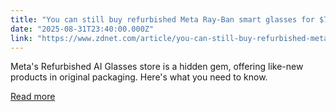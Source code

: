 ```yaml
---
title: "You can still buy refurbished Meta Ray-Ban smart glasses for $76 off - how to find deals"
date: "2025-08-31T23:40:00.000Z"
link: "https://www.zdnet.com/article/you-can-still-buy-refurbished-meta-ray-ban-smart-glasses-for-76-off-how-to-find-deals/"
---
```


Meta's Refurbished AI Glasses store is a hidden gem, offering like-new products in original packaging. Here's what you need to know.

[Read more](https://www.zdnet.com/article/you-can-still-buy-refurbished-meta-ray-ban-smart-glasses-for-76-off-how-to-find-deals/)
